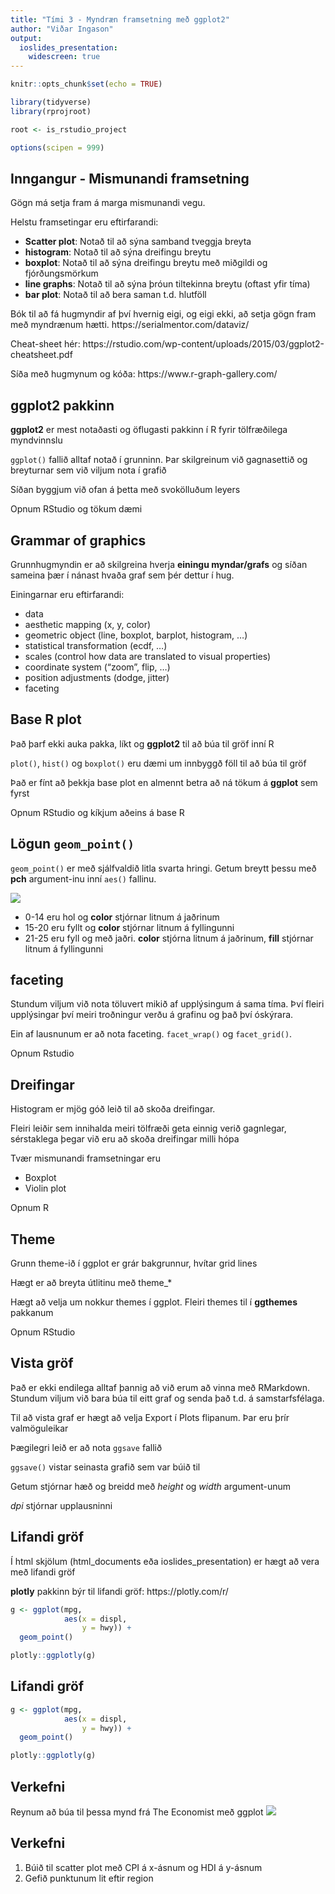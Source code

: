 ```yaml
---
title: "Tími 3 - Myndræn framsetning með ggplot2"
author: "Viðar Ingason"
output:
  ioslides_presentation:
    widescreen: true
---
```


```r
knitr::opts_chunk$set(echo = TRUE)

library(tidyverse)
library(rprojroot)

root <- is_rstudio_project

options(scipen = 999)
```


## Inngangur - Mismunandi framsetning{.smaller}
Gögn má setja fram á marga mismunandi vegu. 

Helstu framsetingar eru eftirfarandi:

- **Scatter plot**: Notað til að sýna samband tveggja breyta
- **histogram**: Notað til að sýna dreifingu breytu
- **boxplot**: Notað til að sýna dreifingu breytu með miðgildi og fjórðungsmörkum
- **line graphs**: Notað til að sýna þróun tiltekinna breytu (oftast yfir tíma)
- **bar plot**: Notað til að bera saman t.d. hlutföll

Bók til að fá hugmyndir af því hvernig eigi, og eigi ekki, að setja gögn
fram með myndrænum hætti. https://serialmentor.com/dataviz/  

Cheat-sheet hér: https://rstudio.com/wp-content/uploads/2015/03/ggplot2-cheatsheet.pdf  

Síða með hugmynum og kóða: https://www.r-graph-gallery.com/

## ggplot2 pakkinn
**ggplot2** er mest notaðasti og öflugasti pakkinn í R fyrir tölfræðilega myndvinnslu

`ggplot()` fallið alltaf notað í grunninn. Þar skilgreinum við gagnasettið og breyturnar sem við
viljum nota í grafið

Síðan byggjum við ofan á þetta með svokölluðum leyers

Opnum RStudio og tökum dæmi


## Grammar of graphics
Grunnhugmyndin er að skilgreina hverja **einingu myndar/grafs** og síðan sameina þær í nánast
hvaða graf sem þér dettur í hug.

Einingarnar eru eftirfarandi:

- data
- aesthetic mapping (x, y, color)
- geometric object (line, boxplot, barplot, histogram, ...)
- statistical transformation (ecdf, ...)
- scales (control how data are translated to visual properties)
- coordinate system ("zoom", flip, ...)
- position adjustments (dodge, jitter)
- faceting



## Base R plot
Það þarf ekki auka pakka, líkt og **ggplot2** til að búa til gröf inní R

`plot()`, `hist()` og `boxplot()` eru dæmi um innbyggð föll til að búa til gröf

Það er fínt að þekkja  base plot en almennt betra að ná tökum á **ggplot** sem fyrst

Opnum RStudio og kíkjum aðeins á base R


## Lögun `geom_point()` {.smaller}

`geom_point()` er með sjálfvaldið litla svarta hringi. Getum breytt þessu með **pch**
argument-inu inní `aes()` fallinu.

![](pch.png)

- 0-14 eru hol og **color** stjórnar litnum á jaðrinum
- 15-20 eru fyllt og **color** stjórnar litnum á fyllingunni
- 21-25 eru fyll og með jaðri. **color** stjórna litnum á jaðrinum, **fill** stjórnar litnum á
fyllingunni


## faceting
Stundum viljum við nota töluvert mikið af upplýsingum á sama tíma. Því fleiri upplýsingar því
meiri troðningur verðu á grafinu og það því óskýrara.

Ein af lausnunum er að nota faceting. `facet_wrap()` og `facet_grid()`. 

Opnum Rstudio

## Dreifingar
Histogram er mjög góð leið til að skoða dreifingar.

Fleiri leiðir sem innihalda meiri tölfræði geta einnig verið gagnlegar, sérstaklega þegar við
eru að skoða dreifingar milli hópa

Tvær mismunandi framsetningar eru

- Boxplot
- Violin plot

Opnum R


## Theme
Grunn theme-ið í ggplot er grár bakgrunnur, hvítar grid lines

Hægt er að breyta útlitinu með theme_*

Hægt að velja um nokkur themes í ggplot. Fleiri themes til í **ggthemes** pakkanum

Opnum RStudio


## Vista gröf{.smaller}
Það er ekki endilega alltaf þannig að við erum að vinna með RMarkdown. Stundum viljum við
bara búa til eitt graf og senda það t.d. á samstarfsfélaga.

Til að vista graf er hægt að velja Export í Plots flipanum. Þar eru þrír valmöguleikar

Þægilegri leið er að nota `ggsave` fallið

`ggsave()` vistar seinasta grafið sem var búið til

Getum stjórnar hæð og breidd með *height* og *width* argument-unum

*dpi* stjórnar upplausninni


## Lifandi gröf
Í html skjölum (html_documents eða ioslides_presentation) er hægt að vera með lifandi gröf

**plotly** pakkinn býr til lifandi gröf: https://plotly.com/r/

```r
g <- ggplot(mpg,
            aes(x = displ,
                y = hwy)) + 
  geom_point()

plotly::ggplotly(g)
```

## Lifandi gröf{.smaller}
```r
g <- ggplot(mpg,
            aes(x = displ,
                y = hwy)) + 
  geom_point()

plotly::ggplotly(g)

```




## Verkefni{.centered}
Reynum að búa til þessa mynd frá The Economist með ggplot
![](econ.png)

## Verkefni

1. Búið til scatter plot með CPI á x-ásnum og HDI á y-ásnum
2. Gefið punktunum lit eftir region